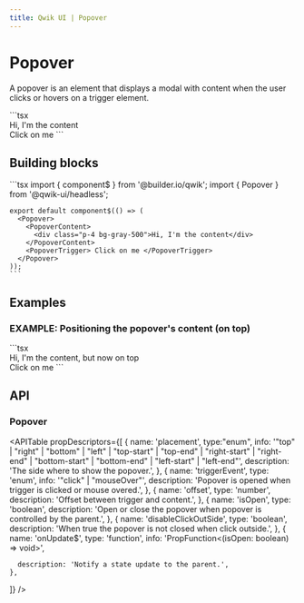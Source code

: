 ```yaml
---
title: Qwik UI | Popover
---
```



<StatusBanner status={statusByComponent.headless.Popover}/> 

# Popover

A popover is an element that displays a modal with content when the user clicks or hovers on a trigger element.

<MainExample>
  ```tsx
  <Popover>
    <PopoverContent>
      <div class="p-4 bg-gray-500">Hi, I'm the content</div>
    </PopoverContent>
    <PopoverTrigger> Click on me </PopoverTrigger>
  </Popover>
  ```
</MainExample>

## Building blocks

  <CodeExample>
    ```tsx
    import { component$ } from '@builder.io/qwik';
    import { Popover } from '@qwik-ui/headless';

    export default component$(() => (
      <Popover>
        <PopoverContent>
          <div class="p-4 bg-gray-500">Hi, I'm the content</div>
        </PopoverContent>
        <PopoverTrigger> Click on me </PopoverTrigger>
      </Popover>
    ));
    ```

  </CodeExample>

## Examples

### EXAMPLE: Positioning the popover's content (on top)

<Example1>
  ```tsx
  <Popover placement="top">
    <PopoverContent>
      <div class="p-4 bg-gray-500">Hi, I'm the content, but now on top</div>
    </PopoverContent>
    <PopoverTrigger> Click on me </PopoverTrigger>
  </Popover>
  ```
</Example1>

## API

### Popover

<APITable
  propDescriptors={[
    {
      name: 'placement',
      type:"enum",
      info: '"top" | "right" | "bottom" | "left" | "top-start" | "top-end" | "right-start" | "right-end" | "bottom-start" | "bottom-end" | "left-start" | "left-end"',
      description: 'The side where to show the popover.',
    },
    {
      name: 'triggerEvent',
      type: 'enum',
      info: '"click" | "mouseOver"',
      description: 'Popover is opened when trigger is clicked or mouse overed.',
    },
    {
      name: 'offset',
      type: 'number',
      description: 'Offset between trigger and content.',
    },
    {
      name: 'isOpen',
      type: 'boolean',
      description:
        'Open or close the popover when popover is controlled by the parent.',
    },
    {
      name: 'disableClickOutSide',
      type: 'boolean',
      description: 'When true the popover is not closed when click outside.',
    },
    {
      name: 'onUpdate$',
      type: 'function',
      info: 'PropFunction<(isOpen: boolean) => void>',

      description: 'Notify a state update to the parent.',
    },

]}
/>
